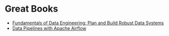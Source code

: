 # Great Books

- [Fundamentals of Data Engineering: Plan and Build Robust Data Systems](https://amzn.to/44so18X)
- [Data Pipelines with Apache Airflow](https://amzn.to/3JJ7Gmr)
